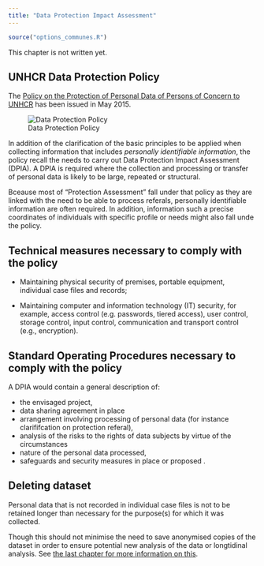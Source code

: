 ```yaml
---
title: "Data Protection Impact Assessment"
---
```


```r
source("options_communes.R")
```

<div class="important">
This chapter is not written yet.
</div>


##  UNHCR Data Protection Policy

The [Policy on the Protection of Personal Data of Persons of Concern to UNHCR](http://www.refworld.org/docid/55643c1d4.html) has been issued in May 2015. 

![Data Protection Policy](images/dataprotection.png)

In addition of the clarification of the basic principles to be applied when collecting information that includes *personally identifiable information*, the policy recall the  needs to carry out Data Protection Impact Assessment (DPIA). A DPIA is required where the collection and processing or transfer of personal data is likely to be large, repeated or structural. 

Bceause most of "Protection Assessment" fall under that policy as they are linked with the need to be able to process referals, personally identifiable information are often required. In addition, information such a precise coordinates of individuals with specific profile or needs might also fall unde the policy.

## Technical measures necessary to comply with the policy

*  Maintaining physical security of premises, portable equipment, individual case files and records;

*  Maintaining computer and information technology (IT) security, for example, access control (e.g. passwords, tiered access), user control, storage control, input control, communication and transport control (e.g., encryption).

## Standard Operating Procedures necessary to comply with the policy


A DPIA would contain a general description of:

* the envisaged project, 
* data sharing agreement in place
* arrangement involving processing of personal data (for instance clarififcation on protection referal), 
* analysis of the risks to the rights of data subjects by virtue of the circumstances 
* nature of the personal data processed, 
* safeguards and security measures in place or proposed .

## Deleting dataset

Personal data that is not recorded in individual case files is not to be retained longer than necessary for the purpose(s) for which it was collected.

Though this should not minimise the need to save anonymised copies of the dataset in order to ensure potential new analysis of the data or longtidinal analysis. See [the last chapter for more information on this](Microdata.html).